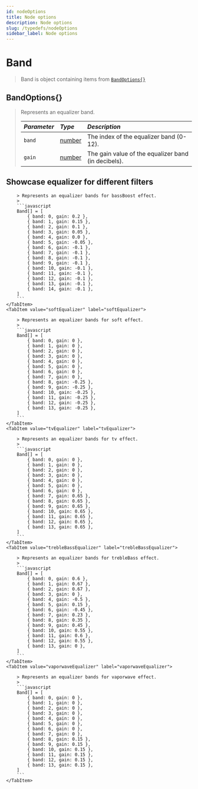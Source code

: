 ```yaml
---
id: nodeOptions
title: Node options
description: Node options
slug: /typedefs/nodeOptions
sidebar_label: Node options
---
```



# Band

> Band is object containing items from [`BandOptions{}`](#bandoptions)

## BandOptions\{}

> Represents an equalizer band.
>
> | <i class="fa-solid fa-hashtag"/> Parameter | <i class="fa-solid fa-font"/> Type                                                                | <i class="fa-solid fa-list"/> Description           |
> |:-------------------------------------------|:--------------------------------------------------------------------------------------------------|:----------------------------------------------------|
> | `band`                                     | [number](https://developer.mozilla.org/en-US/docs/Web/JavaScript/Reference/Global_Objects/Number) | The index of the equalizer band (0-12).             |
> | `gain`                                     | [number](https://developer.mozilla.org/en-US/docs/Web/JavaScript/Reference/Global_Objects/Number) | The gain value of the equalizer band (in decibels). |

## Showcase equalizer for different filters

<Tabs>
    <TabItem value="bassBoostEqualizer" label="bassBoostEqualizer" default>

        > Represents an equalizer bands for bassBoost effect.
        >
        ```javascript
        Band[] = [
            { band: 0, gain: 0.2 },
            { band: 1, gain: 0.15 },
            { band: 2, gain: 0.1 },
            { band: 3, gain: 0.05 },
            { band: 4, gain: 0.0 },
            { band: 5, gain: -0.05 },
            { band: 6, gain: -0.1 },
            { band: 7, gain: -0.1 },
            { band: 8, gain: -0.1 },
            { band: 9, gain: -0.1 },
            { band: 10, gain: -0.1 },
            { band: 11, gain: -0.1 },
            { band: 12, gain: -0.1 },
            { band: 13, gain: -0.1 },
            { band: 14, gain: -0.1 },
        ]
        ```
    </TabItem>
    <TabItem value="softEqualizer" label="softEqualizer">

        > Represents an equalizer bands for soft effect.
        >
        ```javascript
        Band[] = [
            { band: 0, gain: 0 },
            { band: 1, gain: 0 },
            { band: 2, gain: 0 },
            { band: 3, gain: 0 },
            { band: 4, gain: 0 },
            { band: 5, gain: 0 },
            { band: 6, gain: 0 },
            { band: 7, gain: 0 },
            { band: 8, gain: -0.25 },
            { band: 9, gain: -0.25 },
            { band: 10, gain: -0.25 },
            { band: 11, gain: -0.25 },
            { band: 12, gain: -0.25 },
            { band: 13, gain: -0.25 },
        ]
        ```
    </TabItem>
    <TabItem value="tvEqualizer" label="tvEqualizer">

        > Represents an equalizer bands for tv effect.
        >
        ```javascript
        Band[] = [
            { band: 0, gain: 0 },
            { band: 1, gain: 0 },
            { band: 2, gain: 0 },
            { band: 3, gain: 0 },
            { band: 4, gain: 0 },
            { band: 5, gain: 0 },
            { band: 6, gain: 0 },
            { band: 7, gain: 0.65 },
            { band: 8, gain: 0.65 },
            { band: 9, gain: 0.65 },
            { band: 10, gain: 0.65 },
            { band: 11, gain: 0.65 },
            { band: 12, gain: 0.65 },
            { band: 13, gain: 0.65 },
        ]
        ```
    </TabItem>
    <TabItem value="trebleBassEqualizer" label="trebleBassEqualizer">

        > Represents an equalizer bands for trebleBass effect.
        >
        ```javascript
        Band[] = [
            { band: 0, gain: 0.6 },
            { band: 1, gain: 0.67 },
            { band: 2, gain: 0.67 },
            { band: 3, gain: 0 },
            { band: 4, gain: -0.5 },
            { band: 5, gain: 0.15 },
            { band: 6, gain: -0.45 },
            { band: 7, gain: 0.23 },
            { band: 8, gain: 0.35 },
            { band: 9, gain: 0.45 },
            { band: 10, gain: 0.55 },
            { band: 11, gain: 0.6 },
            { band: 12, gain: 0.55 },
            { band: 13, gain: 0 },
        ]
        ```
    </TabItem>
    <TabItem value="vaporwaveEqualizer" label="vaporwaveEqualizer">

        > Represents an equalizer bands for vaporwave effect.
        >
        ```javascript
        Band[] = [
            { band: 0, gain: 0 },
            { band: 1, gain: 0 },
            { band: 2, gain: 0 },
            { band: 3, gain: 0 },
            { band: 4, gain: 0 },
            { band: 5, gain: 0 },
            { band: 6, gain: 0 },
            { band: 7, gain: 0 },
            { band: 8, gain: 0.15 },
            { band: 9, gain: 0.15 },
            { band: 10, gain: 0.15 },
            { band: 11, gain: 0.15 },
            { band: 12, gain: 0.15 },
            { band: 13, gain: 0.15 },
        ]
        ```
    </TabItem>
</Tabs>


